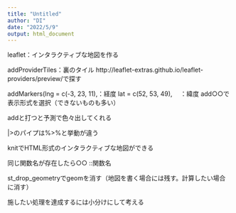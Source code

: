 ```yaml
---
title: "Untitled"
author: "DI"
date: "2022/5/9"
output: html_document
---
```



leaflet：インタラクティブな地図を作る

addProviderTiles：裏のタイル
http://leaflet-extras.github.io/leaflet-providers/preview/で探す

addMarkers(lng = c(-3, 23, 11),：経度
             lat = c(52, 53, 49), 　：緯度
add○○で表示形式を選択（できないものも多い）

addと打つと予測で色々出してくれる

|>のパイプは%>%と挙動が違う

knitでHTML形式のインタラクティブな地図ができる

同じ関数名が存在したら○○	::関数名

st_drop_geometryでgeomを消す（地図を書く場合には残す。計算したい場合に消す）

施したい処理を達成するには小分けにして考える